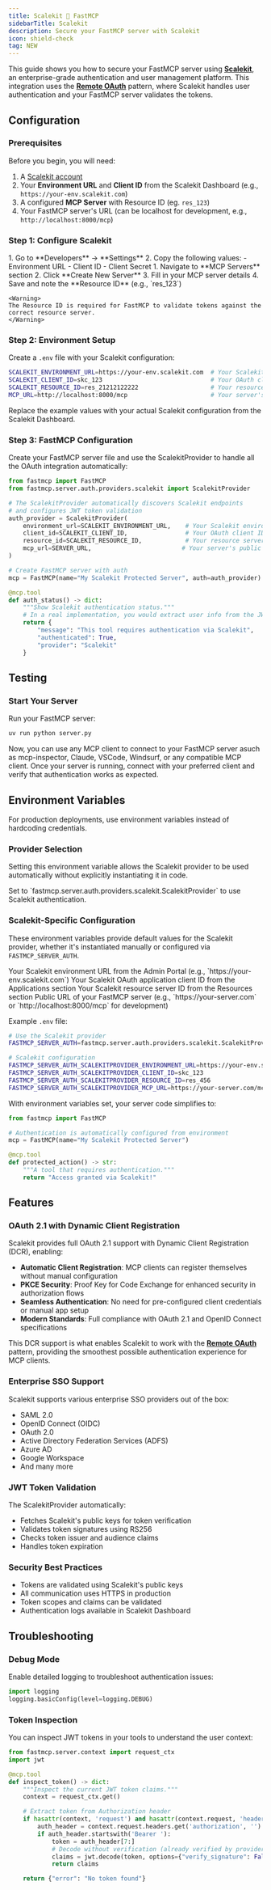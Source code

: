 ```yaml
---
title: Scalekit 🤝 FastMCP
sidebarTitle: Scalekit
description: Secure your FastMCP server with Scalekit
icon: shield-check
tag: NEW
---
```



<VersionBadge version="2.12.5" />

This guide shows you how to secure your FastMCP server using [**Scalekit**](https://scalekit.com), an enterprise-grade authentication and user management platform. This integration uses the [**Remote OAuth**](/servers/auth/remote-oauth) pattern, where Scalekit handles user authentication and your FastMCP server validates the tokens.

## Configuration

### Prerequisites

Before you begin, you will need:

1. A [Scalekit account](https://app.scalekit.com/)
2. Your **Environment URL** and **Client ID** from the Scalekit Dashboard (e.g., `https://your-env.scalekit.com`)
4. A configured **MCP Server** with Resource ID (eg. `res_123`)
5. Your FastMCP server's URL (can be localhost for development, e.g., `http://localhost:8000/mcp`)

### Step 1: Configure Scalekit

<Steps>
<Step title="Get Your Credentials">
    1. Go to **Developers** → **Settings**
    2. Copy the following values:
       - Environment URL
       - Client ID
       - Client Secret
</Step>

<Step title="Register Your MCP Server">
    1. Navigate to **MCP Servers** section
    2. Click **Create New Server**
    3. Fill in your MCP server details
    4. Save and note the **Resource ID** (e.g., `res_123`)

    <Warning>
    The Resource ID is required for FastMCP to validate tokens against the correct resource server.
    </Warning>
</Step>
</Steps>

### Step 2: Environment Setup

Create a `.env` file with your Scalekit configuration:

```bash
SCALEKIT_ENVIRONMENT_URL=https://your-env.scalekit.com  # Your Scalekit environment URL
SCALEKIT_CLIENT_ID=skc_123                              # Your OAuth client ID
SCALEKIT_RESOURCE_ID=res_21212122222                    # Your resource server ID
MCP_URL=http://localhost:8000/mcp                       # Your server's URL
```

<Note>
Replace the example values with your actual Scalekit configuration from the Scalekit Dashboard.
</Note>

### Step 3: FastMCP Configuration

Create your FastMCP server file and use the ScalekitProvider to handle all the OAuth integration automatically:

```python server.py
from fastmcp import FastMCP
from fastmcp.server.auth.providers.scalekit import ScalekitProvider

# The ScalekitProvider automatically discovers Scalekit endpoints
# and configures JWT token validation
auth_provider = ScalekitProvider(
    environment_url=SCALEKIT_ENVIRONMENT_URL,    # Your Scalekit environment URL
    client_id=SCALEKIT_CLIENT_ID,                # Your OAuth client ID
    resource_id=SCALEKIT_RESOURCE_ID,            # Your resource server ID
    mcp_url=SERVER_URL,                         # Your server's public URL (used as audience)
)

# Create FastMCP server with auth
mcp = FastMCP(name="My Scalekit Protected Server", auth=auth_provider)

@mcp.tool
def auth_status() -> dict:
    """Show Scalekit authentication status."""
    # In a real implementation, you would extract user info from the JWT token
    return {
        "message": "This tool requires authentication via Scalekit",
        "authenticated": True,
        "provider": "Scalekit"
    }

```

## Testing

### Start Your Server

Run your FastMCP server:

```bash
uv run python server.py
```

Now, you can use any MCP client to connect to your FastMCP server asuch as mcp-inspector, Claude, VSCode, Windsurf, or any compatible MCP client. Once your server is running, connect with your preferred client and verify that authentication works as expected.

## Environment Variables

For production deployments, use environment variables instead of hardcoding credentials.

### Provider Selection

Setting this environment variable allows the Scalekit provider to be used automatically without explicitly instantiating it in code.

<Card>
<ParamField path="FASTMCP_SERVER_AUTH" default="Not set">
Set to `fastmcp.server.auth.providers.scalekit.ScalekitProvider` to use Scalekit authentication.
</ParamField>
</Card>

### Scalekit-Specific Configuration

These environment variables provide default values for the Scalekit provider, whether it's instantiated manually or configured via `FASTMCP_SERVER_AUTH`.

<Card>
<ParamField path="FASTMCP_SERVER_AUTH_SCALEKITPROVIDER_ENVIRONMENT_URL" required>
Your Scalekit environment URL from the Admin Portal (e.g., `https://your-env.scalekit.com`)
</ParamField>

<ParamField path="FASTMCP_SERVER_AUTH_SCALEKITPROVIDER_CLIENT_ID" required>
Your Scalekit OAuth application client ID from the Applications section
</ParamField>

<ParamField path="FASTMCP_SERVER_AUTH_SCALEKITPROVIDER_RESOURCE_ID" required>
Your Scalekit resource server ID from the Resources section
</ParamField>

<ParamField path="FASTMCP_SERVER_AUTH_SCALEKITPROVIDER_MCP_URL" required>
Public URL of your FastMCP server (e.g., `https://your-server.com` or `http://localhost:8000/mcp` for development)
</ParamField>
</Card>

Example `.env` file:

```bash
# Use the Scalekit provider
FASTMCP_SERVER_AUTH=fastmcp.server.auth.providers.scalekit.ScalekitProvider

# Scalekit configuration
FASTMCP_SERVER_AUTH_SCALEKITPROVIDER_ENVIRONMENT_URL=https://your-env.scalekit.com
FASTMCP_SERVER_AUTH_SCALEKITPROVIDER_CLIENT_ID=skc_123
FASTMCP_SERVER_AUTH_SCALEKITPROVIDER_RESOURCE_ID=res_456
FASTMCP_SERVER_AUTH_SCALEKITPROVIDER_MCP_URL=https://your-server.com/mcp
```

With environment variables set, your server code simplifies to:

```python server.py
from fastmcp import FastMCP

# Authentication is automatically configured from environment
mcp = FastMCP(name="My Scalekit Protected Server")

@mcp.tool
def protected_action() -> str:
    """A tool that requires authentication."""
    return "Access granted via Scalekit!"
```

## Features

### OAuth 2.1 with Dynamic Client Registration

Scalekit provides full OAuth 2.1 support with Dynamic Client Registration (DCR), enabling:

- **Automatic Client Registration**: MCP clients can register themselves without manual configuration
- **PKCE Security**: Proof Key for Code Exchange for enhanced security in authorization flows
- **Seamless Authentication**: No need for pre-configured client credentials or manual app setup
- **Modern Standards**: Full compliance with OAuth 2.1 and OpenID Connect specifications

This DCR support is what enables Scalekit to work with the [**Remote OAuth**](/servers/auth/remote-oauth) pattern, providing the smoothest possible authentication experience for MCP clients.

### Enterprise SSO Support

Scalekit supports various enterprise SSO providers out of the box:

- SAML 2.0
- OpenID Connect (OIDC)
- OAuth 2.0
- Active Directory Federation Services (ADFS)
- Azure AD
- Google Workspace
- And many more

### JWT Token Validation

The ScalekitProvider automatically:

- Fetches Scalekit's public keys for token verification
- Validates token signatures using RS256
- Checks token issuer and audience claims
- Handles token expiration

### Security Best Practices

- Tokens are validated using Scalekit's public keys
- All communication uses HTTPS in production
- Token scopes and claims can be validated
- Authentication logs available in Scalekit Dashboard

## Troubleshooting

### Debug Mode

Enable detailed logging to troubleshoot authentication issues:

```python
import logging
logging.basicConfig(level=logging.DEBUG)
```

### Token Inspection

You can inspect JWT tokens in your tools to understand the user context:

```python
from fastmcp.server.context import request_ctx
import jwt

@mcp.tool
def inspect_token() -> dict:
    """Inspect the current JWT token claims."""
    context = request_ctx.get()

    # Extract token from Authorization header
    if hasattr(context, 'request') and hasattr(context.request, 'headers'):
        auth_header = context.request.headers.get('authorization', '')
        if auth_header.startswith('Bearer '):
            token = auth_header[7:]
            # Decode without verification (already verified by provider)
            claims = jwt.decode(token, options={"verify_signature": False})
            return claims

    return {"error": "No token found"}
```
